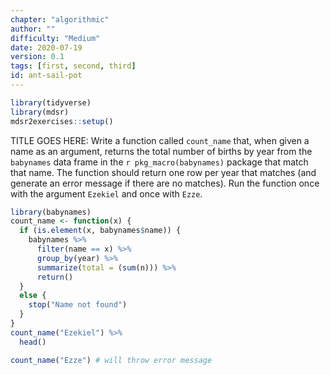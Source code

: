 ```yaml
---
chapter: "algorithmic"
author: ""
difficulty: "Medium"
date: 2020-07-19 
version: 0.1
tags: [first, second, third]
id: ant-sail-pot
---
```


```r
library(tidyverse)
library(mdsr)
mdsr2exercises::setup()
```

TITLE GOES HERE: Write a function called `count_name` that, when given a name as an argument, returns the total number of births by year from the `babynames` data frame in the `r pkg_macro(babynames)` package that match that name.  The function should return one row per year that matches (and generate an error message if there are no matches).
Run the function once with the argument `Ezekiel` and once with `Ezze`.


<!--begin-answer-->
```r
library(babynames)
count_name <- function(x) {
  if (is.element(x, babynames$name)) {
    babynames %>%
      filter(name == x) %>%
      group_by(year) %>%
      summarize(total = (sum(n))) %>%
      return()
  }
  else {
    stop("Name not found")
  }
}
count_name("Ezekiel") %>% 
  head()
```

```r
count_name("Ezze") # will throw error message
```

<!--end-answer-->


